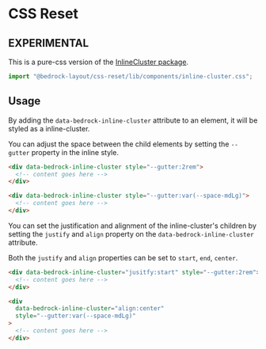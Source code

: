 
<Meta title="Pure-CSS/components/inline-cluster.css" />

# CSS Reset

## EXPERIMENTAL

This is a pure-css version of the [InlineCluster package](/?path=/docs/components-inlinecluster--api).

```javascript
import "@bedrock-layout/css-reset/lib/components/inline-cluster.css";
```

## Usage

By adding the `data-bedrock-inline-cluster` attribute to an element, it will be styled as a inline-cluster.

You can adjust the space between the child elements by setting the `--gutter` property in the inline style.

```html
<div data-bedrock-inline-cluster style="--gutter:2rem">
  <!-- content goes here -->
</div>

<div data-bedrock-inline-cluster style="--gutter:var(--space-mdLg)">
  <!-- content goes here -->
</div>
```

You can set the justification and alignment of the inline-cluster's children by setting the `justify` and `align` property on the `data-bedrock-inline-cluster` attribute.

Both the `justify` and `align` properties can be set to `start`, `end`, `center`.

```html
<div data-bedrock-inline-cluster="jusitfy:start" style="--gutter:2rem">
  <!-- content goes here -->
</div>

<div
  data-bedrock-inline-cluster="align:center"
  style="--gutter:var(--space-mdLg)"
>
  <!-- content goes here -->
</div>
```
